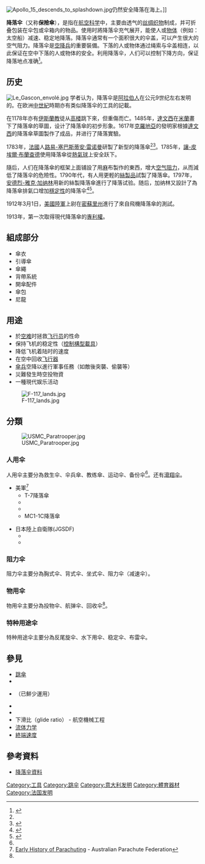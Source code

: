 {{编修}}
{{NoteTA
|1=zh-cn:静态线;zh-hk:開傘繩;zh-tw:引張帶;
}}
{{about|降落伞|商業術語|金色降落伞|酷玩樂團的首張專輯|降落傘 (專輯)}}

[[File:Apollo_15_descends_to_splashdown.jpg|thumb]]仍然安全降落在海上。]]

'''降落伞'''（又称'''保險傘'''），是指在[[航空科学|航空科学]]中，主要由透气的[[丝绸|丝绸]][[织物|织物]]制成，并可折叠包装在伞包或伞箱内的物品。使用时將降落伞充气展开，能使人或[[物体|物体]]（例如：太空船）减速、稳定地降落。降落伞通常有一个面积很大的伞盖，可以产生很大的空气阻力。降落伞是[[空降兵|空降兵]]的重要裝備。下落的人或物体通过绳索与伞盖相连，以此保证在空中下落的人或物体的安全。利用降落伞，人们可以控制下降方向，保证降落地点准确<ref name=軍事Ⅰ>{{cite book |title=《中國大百科全書·軍事Ⅰ》 |location=[[北京|北京]] |publisher=[[中國大百科全書出版社|中國大百科全書出版社]] |year=1992 }}</ref>{{rp|473}}。

== 历史 ==
[[File:Le_Gascon_envolé.jpg|thumb]]
学者认为，降落伞是[[阿拉伯人|阿拉伯人]]在公元9世纪左右发明的。在欧洲[[中世紀|中世紀]]時期亦有类似降落伞的工具的記載。

在1178年亦有[[伊斯蘭教|伊斯蘭教]]徒从[[高楼|高楼]]跳下來，但重傷而亡。1485年，[[達文西|達文西]]在[[米蘭|米蘭]]畫下了降落傘的草圖，设计了降落傘的初步形象。1617年[[克羅地亞|克羅地亞]]的發明家{{tsl|hr|Faust Vrančić}}根據[[達文西|達文西]]的降落傘草圖製作了成品，并进行了降落實驗。

1783年，[[法國|法國]]人[[路易-塞巴斯蒂安·雷诺曼|路易-塞巴斯蒂安·雷诺曼]]研製了新型的降落傘<ref name=軍事Ⅰ/>{{rp|473}}<ref>{{cite web |title=Louis-Sébastien Lenormand, le premier parachutiste et base jumper |url=http://www.laboiteverte.fr/louis-sebastien-lenormand-premier-parachutiste-base-jumper/ |publisher=La boite verte |archiveurl=https://web.archive.org/web/20170904234107/http://www.laboiteverte.fr/louis-sebastien-lenormand-premier-parachutiste-base-jumper/ |archivedate=2017-09-04 |language=fr }}</ref>。1785年，[[讓-皮埃爾·布蘭查德|讓-皮埃爾·布蘭查德]]使用降落傘從[[熱氣球|熱氣球]]上安全跃下。

隨后，人们在降落傘的框架上面铺設了用[[麻|麻]]布製作的東西，增大[[空气阻力|空气阻力]]，从而減低了降落伞的危險性。1790年代，有人用更輕的[[丝绸|絲製品]]試製了降落傘。1797年，[[安德烈-雅克·加纳林|安德烈-雅克·加纳林]]用新的絲製降落傘進行了降落试验。随后，加纳林又設計了為降落傘排氣口增加[[穩定性|穩定性]]的降落伞<ref>{{cite web |url=http://www.google.com/doodles/216th-anniversary-of-the-first-parachute-jump |title=人類第一次成功跳傘 216週年 |publisher=[[Google|Google]] |date=2013-10-22 |accessdate=2014-05-30 |archive-date=2014-07-22 |archive-url=https://web.archive.org/web/20140722010006/https://www.google.com/doodles/216th-anniversary-of-the-first-parachute-jump |dead-url=no }}</ref><ref>{{cite news |url=http://www.saydigi.com/2013/10/andre-jacques-garnerin.html |title=（Google Doodle） André-Jacques Garnerin 人類第一次成功跳傘216年紀念 |publisher=SayDigi 點子生活 |author=恰爾斯 |date=2013-10-22 |accessdate=2014-05-30 |archive-date=2014-05-28 |archive-url=https://web.archive.org/web/20140528161624/http://www.saydigi.com/2013/10/andre-jacques-garnerin.html |dead-url=no }}</ref>。

1912年3月1日，[[美國|美國]][[陸軍|陸軍]]上尉{{tsl|en|Albert Berry (parachutist)|亞拉伯·貝利}}在[[密蘇里州|密蘇里州]]進行了來自飛機降落傘的測試。

1913年，{{tsl|sk|Štefan Banič}}第一次取得現代降落傘的[[專利權|專利權]]。

== 組成部分==

* 傘衣
* 引導傘
* 傘繩
* 背帶系統
* 開傘配件
* 傘包
* 尼龍

== 用途 ==
* 於[[空难|空难]]时拯救[[飞行员|飞行员]]的性命
* 保持飞机的稳定性（[[控制構型載具|控制構型載具]]）
* 降低飞机着陆时的速度
* 在空中回收[[飞行器|飞行器]]
* [[傘兵|傘兵]]空降以進行軍事任務（如敵後突襲、偷襲等）
* 災難發生時空投物資
* 一種現代娱乐活动
[[File:F-117_lands.jpg|thumb]]
== 分類 ==
[[File:USMC_Paratrooper.jpg|thumb]]

=== 人用伞 ===
人用伞主要分為救生伞、伞兵傘、教练傘、运动伞、备份伞<ref name=軍事Ⅰ/>{{rp|473}}。还有[[滑翔伞|滑翔伞]]。

* 美軍<ref>[http://www.apf.asn.au/APF-Zone/APF-Information/History-of-the-APF/Early-History-of-Parachuting/default.aspx Early History of Parachuting] {{Wayback|url=http://www.apf.asn.au/APF-Zone/APF-Information/History-of-the-APF/Early-History-of-Parachuting/default.aspx |date=20140522103731 }} - Australian Parachute Federation</ref>
** T-7降落傘
** {{tsl|en|T-10 parachute|T-10降落傘}}
** {{tsl|en|T-11 parachute|T-11降落傘}}
** MC1-1C降落傘

* 日本陸上自衛隊(JGSDF)
** {{tsl|ja|60式空挺傘|60式降落傘}}
** {{tsl|ja|696MI (パラシュート)|696MI降落傘}}

=== 阻力伞 ===
阻力伞主要分為胸式伞、背式伞、坐式伞、阻力伞（减速伞）。

=== 物用伞 ===
物用伞主要分為投物伞、航弹伞、回收伞<ref name=軍事Ⅰ/>{{rp|473}}。

=== 特种用途伞 ===
特种用途伞主要分為反尾旋伞、水下用伞、稳定伞、布雷伞。

== 參見 ==
* [[跳傘|跳傘]]
* {{tsl|en|parachute cord|傘兵繩}}
* {{tsl|en|Military Free Fall Parachute System|軍事自由落體跳傘系統}}（已鮮少運用）
* {{tsl|en|static line|引張帶}}
* {{tsl|en|gliding flight|滑翔飛行}}
* 下滑比（glide ratio） - 航空機械工程
* [[流体力学|流体力学]]
* [[終端速度|終端速度]]

== 參考資料 ==
<div class="references-small">
* [https://web.archive.org/web/20070629061419/http://www.bjkp.gov.cn/texworld/tex/wande/m11-1.htm 降落伞資料]
<references />
</div>
{{DEFAULTSORT:降落伞}}
{{Authority control}}
[[Category:工具|Category:工具]]
[[Category:跳伞|Category:跳伞]]
[[Category:意大利发明|Category:意大利发明]]
[[Category:體育器材|Category:體育器材]]
[[Category:法国发明|Category:法国发明]]